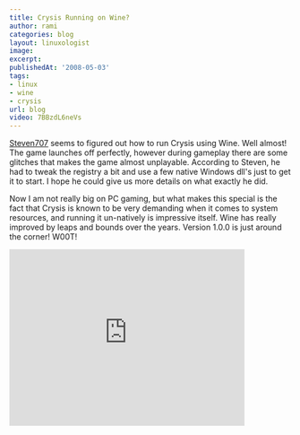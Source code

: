 ```yaml
---
title: Crysis Running on Wine?
author: rami
categories: blog
layout: linuxologist
image:
excerpt:
publishedAt: '2008-05-03'
tags:
- linux
- wine
- crysis
url: blog
video: 7BBzdL6neVs
---
```


[Steven707](http://www.youtube.com/user/Steven707) seems to figured out how to run Crysis using Wine. Well almost! The game launches off perfectly, however during gameplay there are some glitches that makes the game almost unplayable. According to Steven, he had to tweak the registry a bit and use a few native Windows dll's just to get it to start. I hope he could give us more details on what exactly he did.

Now I am not really big on PC gaming, but what makes this special is the fact that Crysis is known to be very demanding when it comes to system resources, and running it un-natively is impressive itself. Wine has really improved by leaps and bounds over the years. Version 1.0.0 is just around the corner! W00T!

<iframe width="420" height="315" src="https://www.youtube-nocookie.com/embed/7BBzdL6neVs?rel=0&amp;controls=0&amp;showinfo=0" frameborder="0" allowfullscreen></iframe>
